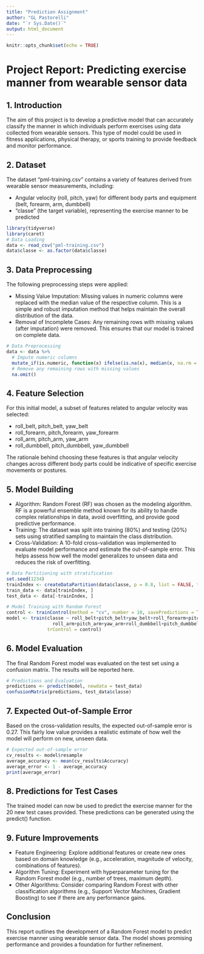 ---
title: "Prediction Assignment"
author: "GL Pastorelli"
date: "`r Sys.Date()`"
output: html_document
---

```{r setup, include=FALSE}
knitr::opts_chunk$set(echo = TRUE)
```

# Project Report: Predicting exercise manner from wearable sensor data
  
## 1. Introduction

The aim of this project is to develop a predictive model that can accurately classify the manner in which individuals perform exercises using data collected from wearable sensors. This type of model could be used in fitness applications, physical therapy, or sports training to provide feedback and monitor performance.
  
## 2. Dataset

The dataset "pml-training.csv" contains a variety of features derived from wearable sensor measurements, including:

- Angular velocity (roll, pitch, yaw) for different body parts and equipment (belt, forearm, arm, dumbbell)
- "classe" (the target variable), representing the exercise manner to be predicted

``` {r, results = "hide", message = FALSE, warning = FALSE}
library(tidyverse)
library(caret)
# Data Loading
data <- read_csv("pml-training.csv")
data$classe <- as.factor(data$classe)
```
  
## 3. Data Preprocessing

The following preprocessing steps were applied:

- Missing Value Imputation: Missing values in numeric columns were replaced with the median value of the respective column. This is a simple and robust imputation method that helps maintain the overall distribution of the data.
- Removal of Incomplete Cases: Any remaining rows with missing values (after imputation) were removed. This ensures that our model is trained on complete data.
```{r, results = "hide", message = FALSE, warning = FALSE}
# Data Preprocessing
data <- data %>%
  # Impute numeric columns
  mutate_if(is.numeric, function(x) ifelse(is.na(x), median(x, na.rm = TRUE), x)) %>%
  # Remove any remaining rows with missing values
  na.omit()
```
  
## 4. Feature Selection

For this initial model, a subset of features related to angular velocity was selected:

- roll_belt, pitch_belt, yaw_belt
- roll_forearm, pitch_forearm, yaw_forearm
- roll_arm, pitch_arm, yaw_arm
- roll_dumbbell, pitch_dumbbell, yaw_dumbbell
  
The rationale behind choosing these features is that angular velocity changes across different body parts could be indicative of specific exercise movements or postures.
  
## 5. Model Building

- Algorithm: Random Forest (RF) was chosen as the modeling algorithm. RF is a powerful ensemble method known for its ability to handle complex relationships in data, avoid overfitting, and provide good predictive performance.
- Training: The dataset was split into training (80%) and testing (20%) sets using stratified sampling to maintain the class distribution.
- Cross-Validation: A 10-fold cross-validation was implemented to evaluate model performance and estimate the out-of-sample error. This helps assess how well the model generalizes to unseen data and reduces the risk of overfitting.
```{r, results = "hide", message = FALSE, warning = FALSE}
# Data Partitioning with stratification
set.seed(1234)
trainIndex <- createDataPartition(data$classe, p = 0.8, list = FALSE, times = 1) # times = 1 for single partition
train_data <- data[trainIndex, ]
test_data <- data[-trainIndex, ]

# Model Training with Random Forest
control <- trainControl(method = "cv", number = 10, savePredictions = TRUE)
model <- train(classe ~ roll_belt+pitch_belt+yaw_belt+roll_forearm+pitch_forearm+yaw_forearm+
                 roll_arm+pitch_arm+yaw_arm+roll_dumbbell+pitch_dumbbell+yaw_dumbbell, data = train_data, method = "rf",
               trControl = control)
```
  
## 6. Model Evaluation

The final Random Forest model was evaluated on the test set using a confusion matrix. The results will be reported here.
```{r}
# Predictions and Evaluation
predictions <- predict(model, newdata = test_data)
confusionMatrix(predictions, test_data$classe)
```
  
## 7. Expected Out-of-Sample Error

Based on the cross-validation results, the expected out-of-sample error is 0.27. This fairly low value provides a realistic estimate of how well the model will perform on new, unseen data.
```{r}
# Expected out-of-sample error
cv_results <- model$resample
average_accuracy <- mean(cv_results$Accuracy)
average_error <- 1 - average_accuracy
print(average_error)
```
  
## 8. Predictions for Test Cases

The trained model can now be used to predict the exercise manner for the 20 new test cases provided. These predictions can be generated using the predict() function.
  
## 9. Future Improvements

- Feature Engineering: Explore additional features or create new ones based on domain knowledge (e.g., acceleration, magnitude of velocity, combinations of features).
- Algorithm Tuning: Experiment with hyperparameter tuning for the Random Forest model (e.g., number of trees, maximum depth).
- Other Algorithms: Consider comparing Random Forest with other classification algorithms (e.g., Support Vector Machines, Gradient Boosting) to see if there are any performance gains.
  
## Conclusion

This report outlines the development of a Random Forest model to predict exercise manner using wearable sensor data. The model shows promising performance and provides a foundation for further refinement.
